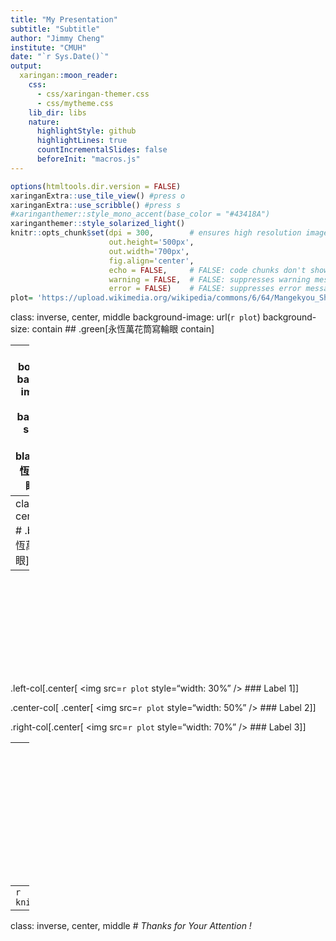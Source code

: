 ```yaml
---
title: "My Presentation"
subtitle: "Subtitle"
author: "Jimmy Cheng"
institute: "CMUH"
date: "`r Sys.Date()`"
output:
  xaringan::moon_reader:
    css: 
      - css/xaringan-themer.css 
      - css/mytheme.css
    lib_dir: libs
    nature:
      highlightStyle: github
      highlightLines: true
      countIncrementalSlides: false
      beforeInit: "macros.js"
---
```


```r
options(htmltools.dir.version = FALSE)
xaringanExtra::use_tile_view() #press o
xaringanExtra::use_scribble() #press s
#xaringanthemer::style_mono_accent(base_color = "#43418A")
xaringanthemer::style_solarized_light()
knitr::opts_chunk$set(dpi = 300,        # ensures high resolution images
                      out.height='500px',
                      out.width='700px',
                      fig.align='center',
                      echo = FALSE,     # FALSE: code chunks don't show
                      warning = FALSE,  # FALSE: suppresses warning messages
                      error = FALSE)    # FALSE: suppresses error messages
plot= 'https://upload.wikimedia.org/wikipedia/commons/6/64/Mangekyou_Sharingan_Madara_%28Eternal%29.svg'
```

class: inverse, center, middle
background-image: url(`r plot`)
background-size: contain
## .green[永恆萬花筒寫輪眼 contain]

---
class: bottom, right
background-image: url(`r plot`)
background-size: cover
## .bg-black[.blue[永恆萬花筒寫輪眼 cover]]

---
class: inverse, center, middle
# .bg-red[永恆萬花筒寫輪眼]

----
<br style="line-height: 150px">

.left-col[.center[
<img src=`r plot` style="width: 30%" />
### Label 1
]]

.center-col[
.center[
<img src=`r plot` style="width: 50%" />
### Label 2
]]

.right-col[.center[
<img src=`r plot` style="width: 70%" />
### Label 3
]]

---
<br style='line-height: 200px'>
.center[![:scale 30%](`r plot`)]

---
```r
knitr::include_graphics(plot)
```

---
class: inverse, center, middle
# *Thanks for Your Attention !*

